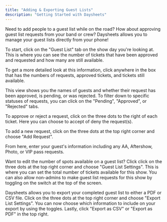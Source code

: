 ```yaml
---
title: "Adding & Exporting Guest Lists"
description: "Getting Started with Daysheets"
---
```


Need to add people to a guest list while on the road? How about approving guest list requests from your band or crew? Daysheets allows you to manage your guest lists directly from your phone!

To start, click on the "Guest List" tab on the show day you're looking at. This is where you can see the number of tickets that have been approved and requested and how many are still available.

To get a more detailed look at this information, click anywhere in the box that has the numbers of requests, approved tickets, and tickets still available.

This view shows you the names of guests and whether their request has been approved, is pending, or was rejected. To filter down to specific statuses of requests, you can click on the "Pending", "Approved", or "Rejected" tabs.

To approve or reject a request, click on the three dots to the right of each ticket. Here you can choose to accept of deny the request(s).

To add a new request, click on the three dots at the top right corner and choose "Add Request".

From here, enter your guest's information including any AA, Aftershow, Photo, or VIP pass requests.

Want to edit the number of spots available on a guest list? Click click on the three dots at the top right corner and choose "Guest List Settings". This is where you can set the total number of tickets available for this show. You can also allow non-admins to make guest list requests for this show by toggling on the switch at the top of the screen.

Daysheets allows you to export your completed guest list to either a PDF or CSV file. Click on the three dots at the top right corner and choose "Export List Settings". You can now choose which information to include on your export by using the toggles. Lastly, click "Export as CSV" or "Export as PDF" in the top right.
